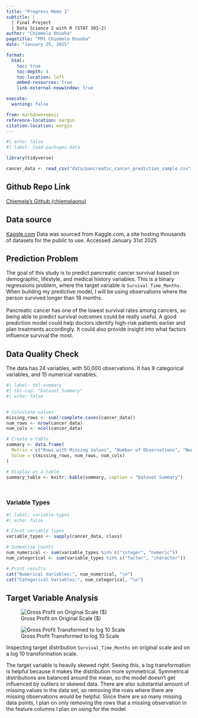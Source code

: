 ```yaml
---
title: "Progress Memo 1"
subtitle: |
  | Final Project 
  | Data Science 2 with R (STAT 301-2)
author: "Chiemela Onuoha"
pagetitle: "PM1 Chiemela Onuoha"
date: "January 25, 2025"

format:
  html:
    toc: true
    toc-depth: 4
    toc-location: left
    embed-resources: true
    link-external-newwindow: true

execute:
  warning: false

from: markdown+emoji
reference-location: margin
citation-location: margin
---
```



```r
#| echo: false
#| label: load-packages-data

library(tidyverse)

cancer_data <- read_csv("data/pancreatic_cancer_prediction_sample.csv")

```

::: {.callout-tip icon=false}

## Github Repo Link

[Chiemela's Github (chiemelaonu)](https://github.com/stat301-2-2025-winter/final-project-2-chiemelaonu.git)

:::

## Data source

[Kaggle.com](https://www.kaggle.com/datasets/raedaddala/top-500-600-movies-of-each-year-from-1960-to-2024/code)
Data was sourced from Kaggle.com, a site hosting thousands of datasets for the public to use. Accessed January 31st 2025


## Prediction Problem
The goal of this study is to predict pancreatic cancer survival based on demographic, lifestyle, and medical history variables. This is a binary regressions problem, where the target variable is `Survival_Time_Months`. When building my predictive model, I will be using observations where the person survived longer than 18 months.
<br>  
Pancreatic cancer has one of the lowest survival rates among cancers, so being able to predict survival outcomes could be really useful. A good prediction model could help doctors identify high-risk patients earlier and plan treatments accordingly. It could also provide insight into what factors influence survival the most.  


## Data Quality Check


The data has 24 variables, with 50,000 observations. It has 9 categorical variables, and 15 numerical variables.


```r
#| label: tbl-summary
#| tbl-cap: "Dataset Summary"
#| echo: false


# Calculate values
missing_rows <- sum(!complete.cases(cancer_data))
num_rows <- nrow(cancer_data)
num_cols <- ncol(cancer_data)

# Create a table
summary <- data.frame(
  Metric = c("Rows with Missing Values", "Number of Observations", "Number of Variables"),
  Value = c(missing_rows, num_rows, num_cols)
)

# Display as a table
summary_table <- knitr::kable(summary, caption = "Dataset Summary")




```


### Variable Types 

```r
#| label: variable-types
#| echo: false

# Count variable types
variable_types <- sapply(cancer_data, class)

# Summarize counts
num_numerical <- sum(variable_types %in% c("integer", "numeric"))
num_categorical <- sum(variable_types %in% c("factor", "character"))

# Print results
cat("Numerical Variables:", num_numerical, "\n")
cat("Categorical Variables:", num_categorical, "\n")
```



## Target Variable Analysis

::: {#fig-price-dists layout-ncol=2}

![Gross Profit on Original Scale ($)](figures/graphic_1.png){#fig-profit-orig}

![Gross Profit Transformed to log 10 Scale](figures/graphic_2.png){#fig-profit-log10}

Inspecting target distribution `Survival_Time_Months` on original scale and on a log 10 transformation scale.
:::
The target variable is heavily skewed right. Seeing this, a log transformation is helpful because it makes the distribution more symmetrical.
Symmetrical distributions are balanced around the mean, so the model doesn't get influenced by outliers or skewed data. There are also substantial amount of missing values in the data set, so removing the rows where there are missing observations would be helpful. Since there are so many missing data points, I plan on only removing the rows that a missing observation in the feature columns I plan on using for the model.